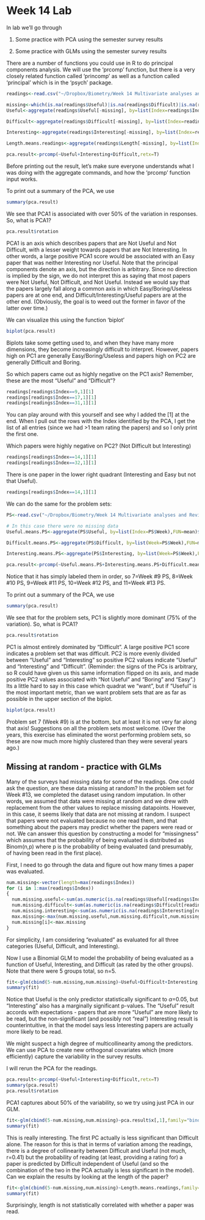 Week 14 Lab
=============

In lab we'll go through 

1. Some practice with PCA using the semester survey results

2. Some practice with GLMs using the semester survey results

There are a number of functions you could use in R to do principal components analysis. We will use the 'prcomp' function, but there is a very closely related function called 'princomp' as well as a function called 'principal' which is in the 'psych' package.


```r
readings<-read.csv("~/Dropbox/Biometry/Week 14 Multivariate analyses and Review/Week 14 Lab/Readings 2017.csv",header=T)

missing<-which(is.na(readings$Useful)|is.na(readings$Difficult)|is.na(readings$Interesting))
Useful<-aggregate(readings$Useful[-missing], by=list(Index=readings$Index[-missing]),FUN=mean)$x

Difficult<-aggregate(readings$Difficult[-missing], by=list(Index=readings$Index[-missing]),FUN=mean)$x

Interesting<-aggregate(readings$Interesting[-missing], by=list(Index=readings$Index[-missing]),FUN=mean)$x

Length.means.readings<-aggregate(readings$Length[-missing], by=list(Index=readings$Index[-missing]),FUN=mean)$x

pca.result<-prcomp(~Useful+Interesting+Difficult,retx=T)
```

Before printing out the result, let's make sure everyone understands what I was doing with the aggregate commands, and how the 'prcomp' function input works. 

To print out a summary of the PCA, we use

```r
summary(pca.result)
```

We see that PCA1 is associated with over 50% of the variation in responses. So, what is PCA1?

```r
pca.result$rotation
```

PCA1 is an axis which describes papers that are Not Useful and Not Difficult, with a lesser weight towards papers that are Not Interesting. In other words, a large positive PCA1 score would be associated with an Easy paper that was neither Interesting nor Useful. Note that the principal components denote an axis, but the direction is arbitrary. Since no direction is implied by the sign, we do not interpret this as saying that most papers were Not Useful, Not Difficult, and Not Useful. Instead we would say that the papers largely fall along a common axis in which Easy/Boring/Useless papers are at one end, and Difficult/Interesting/Useful papers are at the other end. (Obviously, the goal is to weed out the former in favor of the latter over time.)

We can visualize this using the function 'biplot'

```r
biplot(pca.result)
```

Biplots take some getting used to, and when they have many more dimensions, they become increasingly difficult to interpret. However, papers high on PC1 are generally Easy/Boring/Useless and papers high on PC2 are generally Difficult and Boring. 

So which papers came out as highly negative on the PC1 axis? Remember, these are the most "Useful" and "Difficult"?

```r
readings[readings$Index==9,1][1]
readings[readings$Index==17,1][1]
readings[readings$Index==31,1][1]
```

You can play around with this yourself and see why I added the [1] at the end. When I pull out the rows with the Index identified by the PCA, I get the list of all entries (since we had >1 team rating the papers) and so I only print the first one.

Which papers were highly negative on PC2? (Not Difficult but Interesting)

```r
readings[readings$Index==14,1][1]
readings[readings$Index==32,1][1]
```

There is one paper in the lower right quadrant (Interesting and Easy but not that Useful).

```r
readings[readings$Index==14,1][1]
```


We can do the same for the problem sets:

```r
PS<-read.csv("~/Dropbox/Biometry/Week 14 Multivariate analyses and Review/Week 14 Lab/ProblemSets 2017.csv",header=T)

# In this case there were no missing data
Useful.means.PS<-aggregate(PS$Useful, by=list(Index=PS$Week),FUN=mean)$x

Difficult.means.PS<-aggregate(PS$Difficult, by=list(Week=PS$Week),FUN=mean)$x

Interesting.means.PS<-aggregate(PS$Interesting, by=list(Week=PS$Week),FUN=mean)$x

pca.result<-prcomp(~Useful.means.PS+Interesting.means.PS+Difficult.means.PS,data=PS,retx=T)
```

Notice that it has simply labeled them in order, so 7=Week #9 PS, 8=Week #10 PS, 9=Week #11 PS, 10=Week #12 PS, and 11=Week #13 PS.

To print out a summary of the PCA, we use

```r
summary(pca.result)
```

We see that for the problem sets, PC1 is slightly more dominant (75% of the variation). So, what is PCA1?

```r
pca.result$rotation
```

PC1 is almost entirely dominated by "Difficult". A large positive PC1 score indicates a problem set that was difficult. PC2 is more evenly divided between "Useful" and "Interesting" so positive PC2 values indicate "Useful" and "Interesting" and "Difficult". (Reminder: the signs of the PCs is arbitrary, so R could have given us this same information flipped on its axis, and made positive PC2 values associated with "Not Useful" and "Boring" and "Easy".) Its a little hard to say in this case which quadrat we "want", but if "Useful" is the most important metric, than we want problem sets that are as far as possible in the upper section of the biplot.

```r
biplot(pca.result)
```

Problem set 7 (Week #9) is at the bottom, but at least it is not very far along that axis! Suggestions on all the problem sets most welcome. (Over the years, this exercise has eliminated the worst performing problem sets, so these are now much more highly clustered than they were several years ago.)

Missing at random - practice with GLMs
--------------------------------------

Many of the surveys had missing data for some of the readings. One could ask the question, are these data missing at random? In the problem set for Week #13, we completed the dataset using random imputation. In other words, we assumed that data were missing at random and we drew with replacement from the other values to replace missing datapoints. However, in this case, it seems likely that data are not missing at random. I suspect that papers were not evaluated because no one read them, and that something about the papers may predict whether the papers were read or not. We can answer this question by constructing a model for "missingness" which assumes that the probability of being evaluated is distributed as Binom(n,p) where p is the probability of being evaluated (and presumably, of having been read in the first place).

First, I need to go through the data and figure out how many times a paper was evaluated. 
```r
num.missing<-vector(length=max(readings$Index))
for (i in 1:max(readings$Index))
{
  num.missing.useful<-sum(as.numeric(is.na(readings$Useful[readings$Index==i])))
  num.missing.difficult<-sum(as.numeric(is.na(readings$Difficult[readings$Index==i])))
  num.missing.interesting<-sum(as.numeric(is.na(readings$Interesting[readings$Index==i])))
  max.missing<-max(num.missing.useful,num.missing.difficult,num.missing.interesting)
  num.missing[i]<-max.missing
}
```

For simplicity, I am considering "evaluated" as evaluated for all three categories (Useful, Difficult, and Interesting).

Now I use a Binomial GLM to model the probability of being evaluated as a function of Useful, Interesting, and Difficult (as rated by the other groups). Note that there were 5 groups total, so n=5.

```r
fit<-glm(cbind(5-num.missing,num.missing)~Useful+Difficult+Interesting,family="binomial")
summary(fit)
```

Notice that Useful is the only predictor statistically significant to $\alpha$=0.05, but "Interesting" also has a marginally significant p-values. The "Useful" result accords with expectations - papers that are more "Useful" are more likely to be read, but the non-significant (and possibly not "real") Interesting result is counterintuitive, in that the model says less Interesting papers are actually more likely to be read.

We might suspect a high degree of multicollinearity among the predictors. We can use PCA to create new orthogonal covariates which (more efficiently) capture the variability in the survey results. 

I will rerun the PCA for the readings.

```r
pca.result<-prcomp(~Useful+Interesting+Difficult,retx=T)
summary(pca.result)
pca.result$rotation
```

PCA1 captures about 50% of the variability, so we try using just PCA in our GLM. 

```r
fit<-glm(cbind(5-num.missing,num.missing)~pca.result$x[,1],family="binomial")
summary(fit)
```

This is really interesting. The first PC actually is less significant than Difficult alone. The reason for this is that in terms of variation among the readings, there is a degree of collinearity between Difficult and Useful (not much, r=0.41) but the probability of reading (at least, providing a rating for) a paper is predicted by Difficult independent of Useful (and so the combination of the two in the PCA actually is less significant in the model). Can we explain the results by looking at the length of the paper?


```r
fit<-glm(cbind(5-num.missing,num.missing)~Length.means.readings,family="binomial")
summary(fit)
```

Surprisingly, length is not statistically correlated with whether a paper was read.
